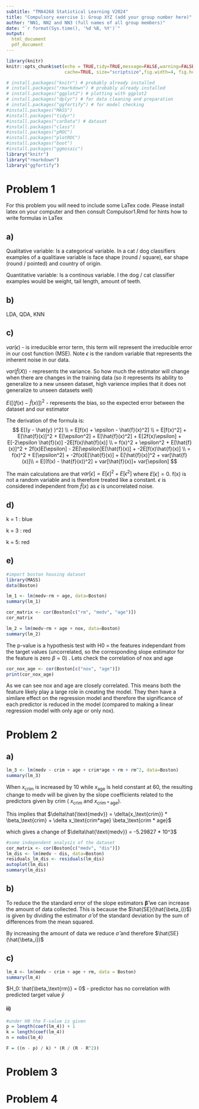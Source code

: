 ```yaml
---
subtitle: "TMA4268 Statistical Learning V2024"
title: "Compulsory exercise 1: Group XYZ (add your group number here)"
author: "NN1, NN2 and NN3 (full names of all group members)"
date: "`r format(Sys.time(), '%d %B, %Y')`"
output: 
  html_document
  pdf_document
---
```


```r
library(knitr)
knitr::opts_chunk$set(echo = TRUE,tidy=TRUE,message=FALSE,warning=FALSE,strip.white=TRUE,prompt=FALSE,
                      cache=TRUE, size="scriptsize",fig.width=4, fig.height=3,fig.align = "center")
```

```r
# install.packages("knitr") # probably already installed
# install.packages("rmarkdown") # probably already installed
# install.packages("ggplot2") # plotting with ggplot2
# install.packages("dplyr") # for data cleaning and preparation
# install.packages("ggfortify") # for model checking
#install.packages("MASS")
#install.packages("tidyr")
#install.packages("carData") # dataset
#install.packages("class")
#install.packages("pROC")
#install.packages("plotROC")
#install.packages("boot")
#install.packages("ggmosaic")
library("knitr")
library("rmarkdown")
library("ggfortify")
```

<!--  Etc (load all packages needed). -->

# Problem 1

For this problem you will need to include some LaTex code. Please install latex on your computer and then consult Compulsor1.Rmd for hints how to write formulas in LaTex

## a)

Qualitative variable: Is a categorical variable. In a cat / dog classifiers examples of a qualitiave variable is face shape (round / square), ear shape (round / pointed) and country of origin.

Quantitative variable: Is a continous variable. I the dog / cat classifier examples would be weight, tail length, amount of teeth.

## b)

LDA, QDA, KNN

## c)

$var(\epsilon)$ - is irreducible error term, this term will represent the irreducible error in our cost function (MSE). Note $\epsilon$ is the random variable that represents the inherent noise in our data.

$var(\hat{f}(X))$ - represents the variance. So how much the estimator will change when there are changes in the training data (so it represents its ability to generalize to a new unseen dataset, high varience implies that it does not generalize to unseen datasets well)

$E([(f(x) - \hat{f}(x)])^2$ - represents the bias, so the expected error between the dataset and our estimator

The derivation of the formula is:$$
E[(y - \hat{y} )^2] \\
= E[f(x) + \epsilon - \hat{f}(x)^2] \\
= E[f(x)^2] + E[\hat{f}(x)]^2 + E[\epsilon^2] + E[\hat{f}(x)^2] + E[2f(x)\epsilon] + E[-2\epsilon \hat{f}(x)] -2E[f(x)\hat{f}(x)] \\
= f(x)^2 + \epsilon^2 + E[\hat{f}(x)]^2 + 2f(x)E[\epsilon] - 2E[\epsilon]E[\hat{f}(x)] + -2E[f(x)\hat{f}(x)] \\
= f(x)^2 + E[\epsilon^2] + -2f(x)E[\hat{f}(x)] + E[\hat{f}(x)]^2 + var[\hat{f}(x)]\\
= E[(f(x) - \hat{f}(x))^2] + var[\hat{f}(x)]+ var[\epsilon]
$$

The main calculations are that $var[\epsilon] = E[\epsilon]^2 + E[\epsilon^2]$ where $E[\epsilon] =0$. f(x) is not a random variable and is therefore treated like a constant. $\epsilon$ is considered independent from $\hat{f}(x)$ as $\epsilon$ is uncorrelated noise.

## d)

k = 1 : blue

k = 3 : red

k = 5: red

## e)

```r
#import boston housing dataset
library(MASS)
data(Boston)

lm_1 <- lm(medv~rm + age, data=Boston)
summary(lm_1)
```

```r
cor_matrix <- cor(Boston[c("rm", "medv", "age")])
cor_matrix
```

```r
lm_2 = lm(medv~rm + age + nox, data=Boston)
summary(lm_2)
```

The p-value is a hypothesis test with H0 = the features independant from the target values (uncorrelated, so the corresponding slope estimator for the feature is zero $\beta = 0$) . Lets check the correlation of nox and age

```r
cor_nox_age <- cor(Boston[c("nox", "age")])
print(cor_nox_age)
```

As we can see nox and age are closely correlated. This means both the feature likely play a large role in creating the model. They then have a similare effect on the regression model and therefore the significance of each predictor is reduced in the model (compared to making a linear regression model with only age or only nox).

# Problem 2

## a)

```r
lm_3 <- lm(medv ~ crim + age + crim*age + rm + rm^2, data=Boston)
summary(lm_3)
```

When $x_{\text{crim}}$ is increased by 10 while $x_{\text{age}}$ is held constant at 60, the resulting change to medv will be given by the slope coefficients related to the predictors given by crim ( $x_{\text{crim}}$ and $x_{\text{crim} * \text{age}}$).

This implies that $\delta\hat{\text{medv}} = \delta{x_\text{crim}} * \beta_\text{crim} + \delta x_\text{crim*age} \beta_\text{crim * age}$

which gives a change of $\delta\hat{\text{medv}} = -5.29827 * 10^3$

```r
#some independent analysis of the dataset
cor_matrix <- cor(Boston[c("medv", "dis")])
lm_dis <- lm(medv ~ dis, data=Boston)
residuals_lm_dis <- residuals(lm_dis)
autoplot(lm_dis)
summary(lm_dis)
```

## b)

To reduce the the standard error of the slope estimators $\boldsymbol{\hat\beta}$ we can increase the amount of data collected. This is because the $\hat{SE}(\hat{\beta_i})$) is given by dividing the estimator $\hat{\sigma}$ of the standard deviation by the sum of differences from the mean squared.

By increasing the amount of data we reduce $\hat{\sigma}$ and therefore $\hat{SE}(\hat{\beta_i})$

## c) 

```r
lm_4 <- lm(medv ~ crim + age + rm, data = Boston)
summary(lm_4)
```

$H_0:  \hat{\beta_\text{rm}}  = 0$  - predictor has no correlation with predicted target value $\hat{y}$

#### ii)

```r
#under H0 the F-value is given
p = length(coef(lm_4)) + 1
k = length(coef(lm_4))
n = nobs(lm_4)

F = ((n - p) / k) * (R / (R - R^2))
```

# Problem 3

# Problem 4
